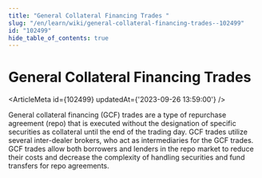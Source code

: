```yaml
---
title: "General Collateral Financing Trades "
slug: "/en/learn/wiki/general-collateral-financing-trades--102499"
id: "102499"
hide_table_of_contents: true
---
```



# General Collateral Financing Trades 

<ArticleMeta id={102499} updatedAt={'2023-09-26 13:59:00'} />
<div className='border-solid border-b border-t-0 my-4 border-[var(--ifm-color-gray-300)]' />

General collateral financing (GCF) trades are a type of repurchase agreement (repo) that is executed without the designation of specific securities as collateral until the end of the trading day. GCF trades utilize several inter-dealer brokers, who act as intermediaries for the GCF trades. GCF trades allow both borrowers and lenders in the repo market to reduce their costs and decrease the complexity of handling securities and fund transfers for repo agreements.
